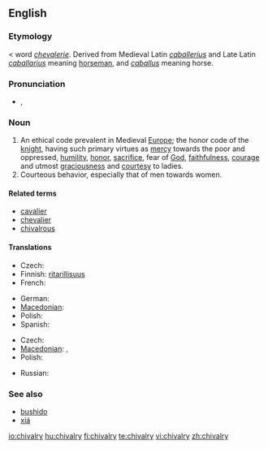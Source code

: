 ==English==
{{wikipedia}}

===Etymology===
{{etyl|enm}} < {{etyl|fro}} word ''[[chevalerie]]''. Derived from Medieval Latin ''[[caballerius]]'' and Late Latin ''[[caballarius]]'' meaning [[horseman]], and ''[[caballus]]'' meaning horse.

===Pronunciation===
* {{IPA|/ˈʃɪvəlri/}}, {{SAMPA|/"SIv@lri/}}

===Noun===
{{en-noun}}

# An ethical code prevalent in Medieval [[Europe]]; the honor code of the [[knight]], having such primary virtues as [[mercy]] towards the poor and oppressed, [[humility]], [[honor]], [[sacrifice]], fear of [[God]], [[faithfulness]], [[courage]] and utmost [[graciousness]] and [[courtesy]] to ladies.
# Courteous behavior, especially that of men towards women.

====Related terms====
* [[cavalier]]
* [[chevalier]]
* [[chivalrous]]

====Translations====
{{trans-top|ethical code}}
* Czech: {{t-|cs|rytířství|n}}
* Finnish: [[ritarillisuus]]
* French: {{t+|fr|chevalerie|f}}
{{trans-mid}}
* German: {{t-|de|Ritterlichkeit|f}}
* [[Macedonian]]: {{t-|mk|витештво|n|mk|рицарство|n|tr=víteštvo,  {{t-|tr=rícarstvo|sc=Cyrl|xs=Macedonian}}
|sc=Cyrl}}
* Polish: {{t|pl|rycerskość|f}}
* Spanish: {{t+|es|caballerosidad|f}}
{{trans-bottom}}

{{trans-top|Courteous behavior, especially that of men towards women}}
* Czech: {{t-|cs|galantnost|f}}
* [[Macedonian]]: {{t|mk|кавалерство|n|tr=kavalérstvo|sc=Cyrl|xs=Macedonian}},  {{t|mk|галантност|f|tr=galántnost|sc=Cyrl|xs=Macedonian}}
* Polish: {{t|pl|rycerskość|f}}
{{trans-mid}}
* Russian: {{t+|ru|галантность|f|sc=Cyrl}}
{{trans-bottom}}

===See also===
* [[bushido]]
* [[xiá]]

[[io:chivalry]]
[[hu:chivalry]]
[[fi:chivalry]]
[[te:chivalry]]
[[vi:chivalry]]
[[zh:chivalry]]